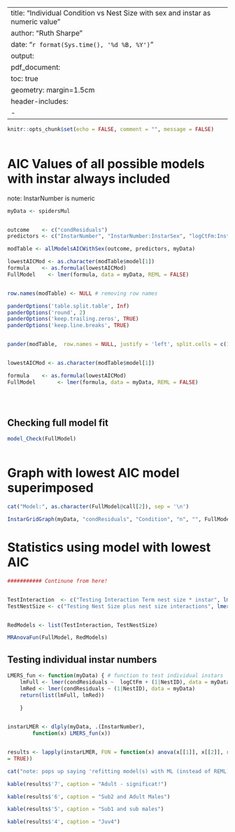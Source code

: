 

---
title: "Individual Condition vs Nest Size with sex and instar as numeric value"
author: "Ruth Sharpe"
date: "`r format(Sys.time(), '%d %B, %Y')`"
output:
  pdf_document:
    toc: true
geometry: margin=1.5cm
header-includes:
    - \usepackage{caption}
---

\captionsetup[table]{labelformat=empty}

```{r include = FALSE}
knitr::opts_chunk$set(echo = FALSE, comment = "", message = FALSE)
	
```

AIC Values of all possible models with instar always included
====================

note: InstarNumber is numeric

```{r kable, results='asis',  echo = FALSE, warnings = FALSE, message = FALSE}

myData <- spidersMul


outcome    <- c("condResiduals")
predictors <- c("InstarNumber", "InstarNumber:InstarSex", "logCtFm:InstarNumber", "logCtFm:InstarNumber:InstarSex")

modTable <- allModelsAICWithSex(outcome, predictors, myData)

lowestAICMod <- as.character(modTable$model[1])
formula    <- as.formula(lowestAICMod)
FullModel    <- lmer(formula, data = myData, REML = FALSE)


row.names(modTable) <- NULL # removing row names

panderOptions('table.split.table', Inf)
panderOptions('round', 2)
panderOptions('keep.trailing.zeros', TRUE)
panderOptions('keep.line.breaks', TRUE)


pander(modTable,  row.names = NULL, justify = 'left', split.cells = c(1, 2, 61, 2))


lowestAICMod <- as.character(modTable$model[1])

formula    <- as.formula(lowestAICMod)
FullModel       <- lmer(formula, data = myData, REML = FALSE)


	
```

\pagebreak

Checking full model fit
--------------------


```{r ModelFit, fig.height=4, fig.width=4}

model_Check(FullModel)



```


Graph with lowest AIC model superimposed
====================
 

```{r, fig.height=7, fig.width=13}


cat("Model:", as.character(FullModel@call[2]), sep = '\n')

InstarGridGraph(myData, "condResiduals", "Condition", "n", "", FullModel, "y")

```

\pagebreak


Statistics using model with lowest AIC
====================


```{r Stats,  results='asis', echo = FALSE, comment = "", }

########### Continune from here!


TestInteraction  <- c("Testing Interaction Term nest size * instar", lmer(condResiduals ~ logCtFm +  (1|NestID), data = myData, REML = FALSE))
TestNestSize <- c("Testing Nest Size plus nest size interactions", lmer(condResiduals ~  (1|NestID) , data = myData, REML = FALSE))


RedModels <- list(TestInteraction, TestNestSize)

MRAnovaFun(FullModel, RedModels)

```

Testing individual instar numbers
--------------------

```{r IndInstars,  results='asis', echo = FALSE, comment = "", tab.cap = NULL, message = FALSE, warning = FALSE, hold = TRUE}


LMERS_fun <- function(myData) { # function to test individual instars 	
    lmFull <- lmer(condResiduals ~  logCtFm + (1|NestID), data = myData)
    lmRed <- lmer(condResiduals ~ (1|NestID), data = myData)
    return(list(lmFull, lmRed))
	
    }


instarLMER <- dlply(myData, .(InstarNumber),        
		function(x) LMERS_fun(x))


results <- lapply(instarLMER, FUN = function(x) anova(x[[1]], x[[2]], refit
= TRUE))

cat("note: pops up saying 'refitting model(s) with ML (instead of REML)'", "but if make anova refit = FALSE results don't make sense", sep = '\n')

kable(results$'7', caption = "Adult - significat!")

kable(results$'6', caption = "Sub2 and Adult Males")

kable(results$'5', caption = "Sub1 and sub males")

kable(results$'4', caption = "Juv4")

	
```
